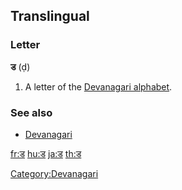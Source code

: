 {{also|ड़|ङ|इ}}
==Translingual==

===Letter===
'''ड''' (ḍ)

# A letter of the [[Devanagari alphabet]].

===See also===
* [[w:Devanagari|Devanagari]]

[[Category:Devanagari]]

[[fr:ड]]
[[hu:ड]]
[[ja:ड]]
[[th:ड]]
